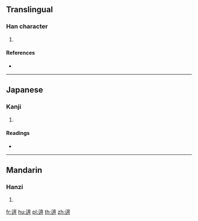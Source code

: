 {{character info/new}}
==Translingual==

===Han character===
{{Han char|rn=162|rad=辵|as=08|sn=12|four=|canj=YYIB}}

# {{defn|Han|sort=辵08}}

====References====
* {{Han ref|kx=1260.030|dkj=38946|dj=1749.150|hdz=63853.040|uh=9033|ud=36915}}

----

==Japanese==

===Kanji===
{{ja-kanji|grade=|rs=辵08}}

# {{defn|lang=ja|sort=辵08}}

====Readings====
* {{ja-readings|on=[[いく]] (iku)|kun=[[めぐる]] (meguru), [[ゆく]] (yuku), [[あるく]] (aruku)|nanori=}}

----

==Mandarin==

===Hanzi===
{{cmn-hanzi|pin=[[yù]] ([[yu4]])|wg=yü<sup>4</sup>}}

# {{defn|lang=cmn|sort=辵08}}

[[fr:逳]]
[[hu:逳]]
[[pl:逳]]
[[th:逳]]
[[zh:逳]]